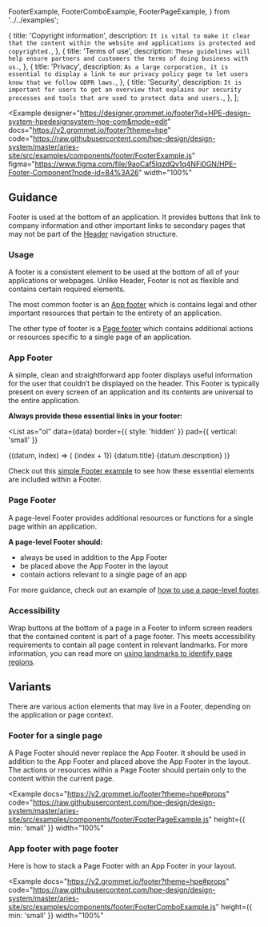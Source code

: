   FooterExample,
  FooterComboExample,
  FooterPageExample,
} from '../../examples';

  {
    title: 'Copyright information',
    description: `It is vital to make it clear that the content within the
website and applications is protected and copyrighted.`,
  },
  {
    title: 'Terms of use',
    description: `These guidelines will help ensure partners and customers the
terms of doing business with us.`,
  },
  {
    title: 'Privacy',
    description: `As a large corporation, it is essential to display a link to
our privacy policy page to let users know that we follow GDPR laws.`,
  },
  {
    title: 'Security',
    description: `It is important for users to get an overview that explains
our security processes and tools that are used to protect data and users.`,
  },
];

<Example
  designer="https://designer.grommet.io/footer?id=HPE-design-system-hpedesignsystem-hpe-com&mode=edit"
  docs="https://v2.grommet.io/footer?theme=hpe"
  code="https://raw.githubusercontent.com/hpe-design/design-system/master/aries-site/src/examples/components/footer/FooterExample.js"
  figma="https://www.figma.com/file/9aoCaf5lqzdQv1q4NFi0GN/HPE-Footer-Component?node-id=84%3A26"
  width="100%"
>
  <FooterExample />
</Example>

## Guidance

Footer is used at the bottom of an application. It provides buttons that link to company information and other important links to secondary pages that may not be part of the [Header](/components/header) navigation structure.

### Usage

A footer is a consistent element to be used at the bottom of all of your applications or webpages. Unlike Header, Footer is not as flexible and contains certain required elements.

The most common footer is an [App footer](#app-footer) which is contains legal and other important resources that pertain to the entirety of an application.

The other type of footer is a [Page footer](#page-footer) which contains additional actions or resources specific to a single page of an application.

### App Footer

A simple, clean and straightforward app footer displays useful information for the user that couldn’t be displayed on the header. This Footer is typically present on every screen of an application and its contents are universal to the entire application.

**Always provide these essential links in your footer:**

<List
  as="ol"
  data={data}
  border={{ style: 'hidden' }}
  pad={{ vertical: 'small' }}
>
  {(datum, index) => (
    <Box key={index} gap="xsmall">
      <Text weight="bold">
        {index + 1}) {datum.title}
      </Text>
      <SubsectionText size="small">{datum.description}</SubsectionText>
    </Box>
  )}
</List>

Check out this [simple Footer example]('#') to see how these essential elements are included within a Footer.

### Page Footer

A page-level Footer provides additional resources or functions for a single page within an application.

**A page-level Footer should:**

- always be used in addition to the App Footer
- be placed above the App Footer in the layout
- contain actions relevant to a single page of an app

For more guidance, check out an example of [how to use a page-level footer](#footer-for-a-single-page).

### Accessibility

Wrap buttons at the bottom of a page in a Footer to inform screen readers that the contained content is part of a page footer. This meets accessibility requirements to contain all page content in relevant landmarks. For more information, you can read more on [using landmarks to identify page regions](https://www.w3.org/TR/WCAG20-TECHS/ARIA11.html).

## Variants

There are various action elements that may live in a Footer, depending on the application or page context.

### Footer for a single page

A Page Footer should never replace the App Footer. It should be used in addition to the App Footer and placed above the App Footer in the layout. The actions or resources within a Page Footer should pertain only to the content within the current page.

<Example
  docs="https://v2.grommet.io/footer?theme=hpe#props"
  code="https://raw.githubusercontent.com/hpe-design/design-system/master/aries-site/src/examples/components/footer/FooterPageExample.js"
  height={{ min: 'small' }}
  width="100%"
>
  <FooterPageExample />
</Example>

### App footer with page footer

Here is how to stack a Page Footer with an App Footer in your layout.

<Example
  docs="https://v2.grommet.io/footer?theme=hpe#props"
  code="https://raw.githubusercontent.com/hpe-design/design-system/master/aries-site/src/examples/components/footer/FooterComboExample.js"
  height={{ min: 'small' }}
  width="100%"
>
  <FooterComboExample />
</Example>
